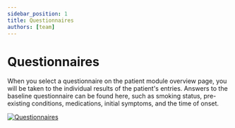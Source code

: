 ```yaml
---
sidebar_position: 1
title: Questionnaires
authors: [team]
---
```


# Questionnaires

When you select a questionnaire on the patient module overview page, you will be taken to the individual results of the patient's entries. Answers to the baseline questionnaire can be found here, such as smoking status, pre-existing conditions, medications, initial symptoms, and the time of onset.

[![Questionnaires](https://info.huma.com/hubfs/Questionnaires-1.png "Questionnaires")](https://f.hubspotusercontent30.net/hubfs/4899239/Questionnaires-1.png)